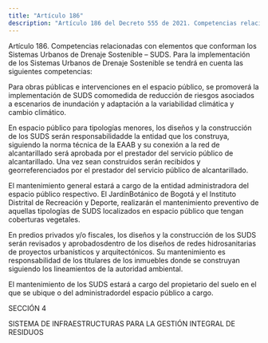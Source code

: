 ```yaml
---
title: "Artículo 186"
description: "Artículo 186 del Decreto 555 de 2021. Competencias relacionadas con elementos que conforman los Sistemas Urbanos de Drenaje Sostenible ..."
---
```


Artículo 186. Competencias relacionadas con elementos que conforman los Sistemas Urbanos de Drenaje Sostenible – SUDS. Para la implementación de los Sistemas Urbanos de Drenaje Sostenible se tendrá en cuenta las siguientes competencias:
 
Para obras públicas e intervenciones en el espacio público, se promoverá la implementación de SUDS comomedida de reducción de riesgos asociados a escenarios de inundación y adaptación a la variabilidad climática y cambio climático.
 
En espacio público para tipologías menores, los diseños y la construcción de los SUDS serán responsabilidadde la entidad que los construya, siguiendo la norma técnica de la EAAB y su conexión a la red de alcantarillado será aprobada por el prestador del servicio público de alcantarillado. Una vez sean construidos serán recibidos y georreferenciados por el prestador del servicio público de alcantarillado.
 
El mantenimiento general estará a cargo de la entidad administradora del espacio público respectivo. El JardínBotánico de Bogotá y el Instituto Distrital de Recreación y Deporte, realizarán el mantenimiento preventivo de aquellas tipologías de SUDS localizados en espacio público que tengan coberturas vegetales.
 
En predios privados y/o fiscales, los diseños y la construcción de los SUDS serán revisados y aprobadosdentro de los diseños de redes hidrosanitarias de proyectos urbanísticos y arquitectónicos. Su mantenimiento es responsabilidad de los titulares de los inmuebles donde se construyan siguiendo los lineamientos de la autoridad ambiental.
 
El mantenimiento de los SUDS estará a cargo del propietario del suelo en el que se ubique o del administradordel espacio público a cargo.
 
SECCIÓN 4
 
SISTEMA DE INFRAESTRUCTURAS PARA LA GESTIÓN INTEGRAL DE RESIDUOS